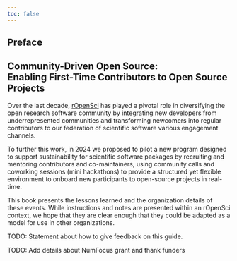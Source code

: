 ```yaml
---
toc: false
---
```


::: {.hidden} 
# Preface
:::

## **Community-Driven Open Source:<br>Enabling First-Time Contributors to Open Source Projects** {-}

Over the last decade, [rOpenSci](https://ropensci.org) has played a pivotal role in diversifying the open research software community by integrating new developers from underrepresented communities and transforming newcomers into regular contributors to our federation of scientific software various engagement channels.

To further this work, in 2024 we proposed to pilot a new program designed to support sustainability for scientific software packages by recruiting and mentoring contributors and co-maintainers, using community calls and coworking sessions (mini hackathons) to provide a structured yet flexible environment to onboard new participants to open-source projects in real-time.

This book presents the lessons learned and the organization details of these events.
While instructions and notes are presented within an rOpenSci context, we hope that they are clear enough 
that they could be adapted as a model for use in other organizations.

TODO: Statement about how to give feedback on this guide.


TODO: Add details about NumFocus grant and thank funders